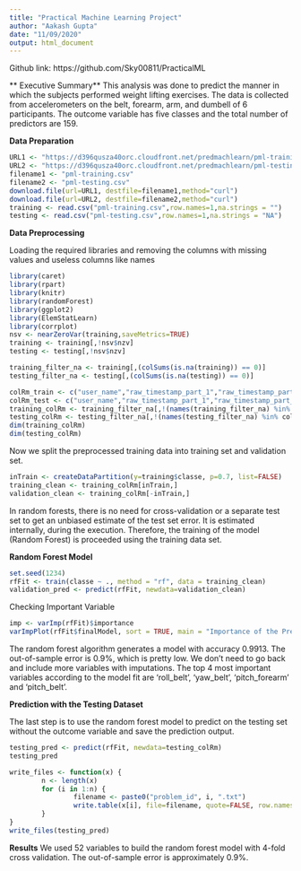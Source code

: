 ---
title: "Practical Machine Learning Project"
author: "Aakash Gupta"
date: "11/09/2020"
output: html_document
---
Github link: https://github.com/Sky00811/PracticalML

** Executive Summary**
This analysis was done to predict the manner in which the subjects performed weight lifting exercises. The data is collected from accelerometers on the belt, forearm, arm, and dumbell of 6 participants. The outcome variable has five classes and the total number of predictors are 159.

**Data Preparation**
```{r}
URL1 <- "https://d396qusza40orc.cloudfront.net/predmachlearn/pml-training.csv"
URL2 <- "https://d396qusza40orc.cloudfront.net/predmachlearn/pml-testing.csv"
filename1 <- "pml-training.csv"
filename2 <- "pml-testing.csv"
download.file(url=URL1, destfile=filename1,method="curl")
download.file(url=URL2, destfile=filename2,method="curl")
training <- read.csv("pml-training.csv",row.names=1,na.strings = "")
testing <- read.csv("pml-testing.csv",row.names=1,na.strings = "NA")
```

**Data Preprocessing**

Loading the required libraries and removing the columns with missing values and useless columns like names
```{r}
library(caret)
library(rpart)
library(knitr)
library(randomForest)
library(ggplot2)
library(ElemStatLearn)
library(corrplot)
nsv <- nearZeroVar(training,saveMetrics=TRUE)
training <- training[,!nsv$nzv]
testing <- testing[,!nsv$nzv]

training_filter_na <- training[,(colSums(is.na(training)) == 0)]
testing_filter_na <- testing[,(colSums(is.na(testing)) == 0)]

colRm_train <- c("user_name","raw_timestamp_part_1","raw_timestamp_part_2","cvtd_timestamp","num_window")
colRm_test <- c("user_name","raw_timestamp_part_1","raw_timestamp_part_2","cvtd_timestamp","num_window","problem_id")
training_colRm <- training_filter_na[,!(names(training_filter_na) %in% colRm_train)]
testing_colRm <- testing_filter_na[,!(names(testing_filter_na) %in% colRm_test)]
dim(training_colRm)
dim(testing_colRm)
```

Now we split the preprocessed training data into training set and validation set.
```{r}
inTrain <- createDataPartition(y=training$classe, p=0.7, list=FALSE)
training_clean <- training_colRm[inTrain,]
validation_clean <- training_colRm[-inTrain,]
```

In random forests, there is no need for cross-validation or a separate test set to get an unbiased estimate of the test set error. It is estimated internally, during the execution. Therefore, the training of the model (Random Forest) is proceeded using the training data set.

**Random Forest Model**
```{r}
set.seed(1234)
rfFit <- train(classe ~ ., method = "rf", data = training_clean)
validation_pred <- predict(rfFit, newdata=validation_clean)

```

Checking Important Variable
```{r}
imp <- varImp(rfFit)$importance
varImpPlot(rfFit$finalModel, sort = TRUE, main = "Importance of the Predictors")

```

The random forest algorithm generates a model with accuracy 0.9913. The out-of-sample error is 0.9%, which is pretty low. We don’t need to go back and include more variables with imputations. The top 4 most important variables according to the model fit are ‘roll_belt’, ‘yaw_belt’, ‘pitch_forearm’ and ‘pitch_belt’.

**Prediction with the Testing Dataset**

The last step is to use the random forest model to predict on the testing set without the outcome variable and save the prediction output.
```{r}
testing_pred <- predict(rfFit, newdata=testing_colRm)
testing_pred

write_files <- function(x) {
        n <- length(x)
        for (i in 1:n) {
                filename <- paste0("problem_id", i, ".txt")
                write.table(x[i], file=filename, quote=FALSE, row.names=FALSE,col.names=FALSE)
        }
}
write_files(testing_pred)
```

**Results**
We used 52 variables to build the random forest model with 4-fold cross validation. The out-of-sample error is approximately 0.9%.